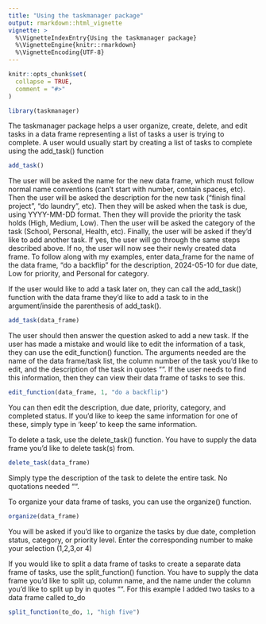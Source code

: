 ```yaml
---
title: "Using the taskmanager package"
output: rmarkdown::html_vignette
vignette: >
  %\VignetteIndexEntry{Using the taskmanager package}
  %\VignetteEngine{knitr::rmarkdown}
  %\VignetteEncoding{UTF-8}
---
```


```r
knitr::opts_chunk$set(
  collapse = TRUE,
  comment = "#>"
)
```

```r
library(taskmanager)
```

The taskmanager package helps a user organize, create, delete, and edit tasks in a data frame representing a list of tasks a user is trying to complete. A user would usually start by creating a list of tasks to complete using the add_task() function

```r
add_task()
```

The user will be asked the name for the new data frame, which must follow normal name conventions (can't start with number, contain spaces, etc). Then the user will be asked the description for the new task ("finish final project", "do laundry", etc). Then they will be asked when the task is due, using YYYY-MM-DD format. Then they will provide the priority the task holds (High, Medium, Low). Then the user will be asked the category of the task (School, Personal, Health, etc). Finally, the user will be asked if they'd like to add another task. If yes, the user will go through the same steps described above. If no, the user will now see their newly created data frame. 
To follow along with my examples, enter data_frame for the name of the data frame, "do a backflip" for the description, 2024-05-10 for due date, Low for priority, and Personal for category.

If the user would like to add a task later on, they can call the add_task() function with the data frame they'd like to add a task to in the argument/inside the parenthesis of add_task(). 

```r
add_task(data_frame)
```

The user should then answer the question asked to add a new task.
If the user has made a mistake and would like to edit the information of a task, they can use the edit_function() function. The arguments needed are the name of the data frame/task list, the column number of the task you'd like to edit, and the description of the task in quotes "". If the user needs to find this information, then they can view their data frame of tasks to see this.

```r
edit_function(data_frame, 1, "do a backflip")
```

You can then edit the description, due date, priority, category, and completed status. If you'd like to keep the same information for one of these, simply type in 'keep' to keep the same information.

To delete a task, use the delete_task() function. You have to supply the data frame you'd like to delete task(s) from. 

```r
delete_task(data_frame)
```

Simply type the description of the task to delete the entire task. No quotations needed "".

To organize your data frame of tasks, you can use the organize() function. 

```r
organize(data_frame)
```

You will be asked if you'd like to organize the tasks by due date, completion status, category, or priority level. Enter the corresponding number to make your selection (1,2,3,or 4)

If you would like to split a data frame of tasks to create a separate data frame of tasks, use the split_function() function. You have to supply the data frame you'd like to split up, column name, and the name under the column you'd like to split up by in quotes "".
For this example I added two tasks to a data frame called to_do

```r
split_function(to_do, 1, "high five")
```

